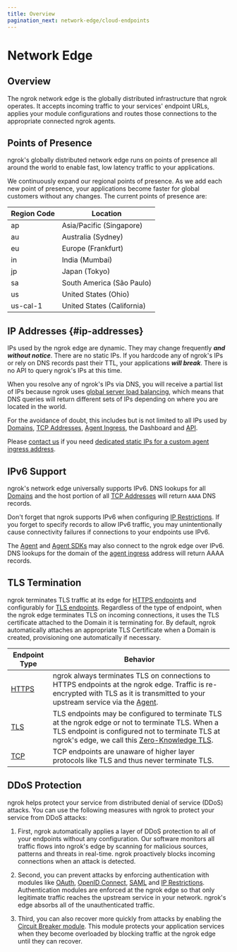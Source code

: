 ```yaml
---
title: Overview
pagination_next: network-edge/cloud-endpoints
---
```


# Network Edge

## Overview

The ngrok network edge is the globally distributed infrastructure that ngrok
operates. It accepts incoming traffic to your services' endpoint URLs, applies
your module configurations and routes those connections to the appropriate
connected ngrok agents.

## Points of Presence

ngrok's globally distributed network edge runs on points of presence all around
the world to enable fast, low latency traffic to your applications.

We continuously expand our regional points of presence. As we add each new
point of presence, your applications become faster for global customers without
any changes. The current points of presence are:

| Region Code | Location                   |
| ----------- | -------------------------- |
| ap          | Asia/Pacific (Singapore)   |
| au          | Australia (Sydney)         |
| eu          | Europe (Frankfurt)         |
| in          | India (Mumbai)             |
| jp          | Japan (Tokyo)              |
| sa          | South America (São Paulo)  |
| us          | United States (Ohio)       |
| us-cal-1    | United States (California) |

## IP Addresses {#ip-addresses}

IPs used by the ngrok edge are dynamic. They may change frequently **_and
without notice_**. There are no static IPs. If you hardcode any of ngrok's IPs
or rely on DNS records past their TTL, your applications **_will break_**.
There is no API to query ngrok's IPs at this time.

When you resolve any of ngrok's IPs via DNS, you will receive a partial list of
IPs because ngrok uses [global server load balancing](/network-edge/gslb/),
which means that DNS queries will return different sets of IPs depending on
where you are located in the world.

For the avoidance of doubt, this includes but is not limited to all IPs used by
[Domains](/network-edge/domains-and-tcp-addresses/#domains), [TCP Addresses](/network-edge/domains-and-tcp-addresses/#tcp-addresses),
[Agent Ingress](/agent/ingress/), the Dashboard and [API](/api/).

Please [contact us](mailto:support@ngrok.com) if you need [dedicated static IPs
for a custom agent ingress address](/agent/ingress/#dedicated-ips).

## IPv6 Support

ngrok's network edge universally supports IPv6. DNS lookups for all
[Domains](/network-edge/domains-and-tcp-addresses/#domains) and the host portion of all [TCP
Addresses](/network-edge/domains-and-tcp-addresses/#tcp-addresses) will return `AAAA` DNS records.

Don't forget that ngrok supports IPv6 when configuring [IP
Restrictions](/http/ip-restrictions). If you forget to specify records to allow
IPv6 traffic, you may unintentionally cause connectivity failures if
connections to your endpoints use IPv6.

The [Agent](/agent/) and [Agent SDKs](/agent-sdks) may also connect to the
ngrok edge over IPv6. DNS lookups for the domain of the [agent
ingress](/agent/ingress/) address will return AAAA records.

## TLS Termination

ngrok terminates TLS traffic at its edge for [HTTPS endpoints](/http/) and
configurably for [TLS endpoints](/tls/). Regardless of the type of endpoint,
when the ngrok edge terminates TLS on incoming connections, it uses the TLS
certificate attached to the Domain it is terminating for. By default, ngrok
automatically attaches an appropriate TLS Certificate when a Domain is created,
provisioning one automatically if necessary.

| Endpoint Type        | Behavior                                                                                                                                                                                                                                        |
| -------------------- | ----------------------------------------------------------------------------------------------------------------------------------------------------------------------------------------------------------------------------------------------- |
| [HTTPS](/docs/http/) | ngrok always terminates TLS on connections to HTTPS endpoints at the ngrok edge. Traffic is re-encrypted with TLS as it is transmitted to your upstream service via the [Agent](/agent/).                                                       |
| [TLS](/docs/tls/)    | TLS endpoints may be configured to terminate TLS at the ngrok edge or not to terminate TLS. When a TLS endpoint is configured not to terminate TLS at ngrok's edge, we call this [Zero-Knowledge TLS](/tls/termination#zero-knowledge-tls). |
| [TCP](/docs/tcp/)    | TCP endpoints are unaware of higher layer protocols like TLS and thus never terminate TLS.                                                                                                                                                      |

## DDoS Protection

ngrok helps protect your service from distributed denial of service (DDoS)
attacks. You can use the following measures with ngrok to protect your service
from DDoS attacks:

1. First, ngrok automatically applies a layer of DDoS protection to all of your
   endpoints without any configuration. Our software monitors all traffic flows
   into ngrok's edge by scanning for malicious sources, patterns and threats in
   real-time. ngrok proactively blocks incoming connections when an attack is
   detected.

1. Second, you can prevent attacks by enforcing authentication with modules
   like [OAuth](/http/oauth), [OpenID Connect](/http/openid-connect),
   [SAML](/http/saml) and [IP Restrictions](/http/ip-restrictions/).
   Authentication modules are enforced at the ngrok edge so that only legitimate
   traffic reaches the upstream service in your network. ngrok's edge absorbs
   all of the unauthenticated traffic.

1. Third, you can also recover more quickly from attacks by enabling the [Circuit
   Breaker module](/http/circuit-breaker/). This module protects your application
   services when they become overloaded by blocking traffic at the ngrok edge
   until they can recover.
